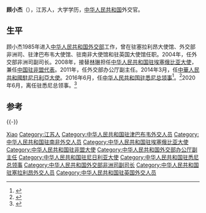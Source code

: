 '''顾小杰'''（{{bd|1959年|4月||}}），江苏人，大学学历，[[中华人民共和国|中华人民共和国]]外交官。

==生平==
顾小杰1985年进入[[中华人民共和国外交部|中华人民共和国外交部]]工作，曾在驻塞拉利昂大使馆、外交部非洲司、驻津巴布韦大使馆、驻南非大使馆和驻英国大使馆任职。2004年，任外交部非洲司副司长。2008年，接替[[林琳_(1958年)|林琳]]担任[[中国驻埃塞俄比亚大使列表|中华人民共和国驻埃塞俄比亚大使]]，兼任[[中国驻非盟代表列表|中国驻非盟代表]]。2011年，任外交部办公厅副主任。2014年3月，任[[中國駐尼日利亞大使列表|中華人民共和國駐尼日利亞大使]]。2016年6月，任[[中国驻悉尼总领事列表|中华人民共和国驻悉尼总领事]]<ref>{{cite news|title=原任中国驻尼日利亚大使顾小杰调任驻澳大利亚悉尼总领事|url=http://www.thepaper.cn/newsDetail_forward_1508854|accessdate=2016-08-04|newspaper=[[澎湃新闻|澎湃新闻]]}}</ref>。<ref>{{Cite web|title=顾小杰总领事（大使衔）简历|url=http://sydney.china-consulate.org/chn/zlszl/t518831.htm|date=2016-07-07|accessdate=2022-04-07|work=中华人民共和国驻悉尼总领事馆|archive-date=2017-09-08|archive-url=https://web.archive.org/web/20170908150748/http://sydney.china-consulate.org/chn/zlszl/t518831.htm|dead-url=yes}}</ref>2020年6月，离任驻悉尼总领事。<ref>{{Cite web|title=顾小杰总领事辞行拜会新南威尔士州州长贝雷吉克利安|url=http://sydney.china-consulate.org/chn/xwdt/202006/t20200618_132276.htm|accessdate=2022-04-07|work=中华人民共和国驻悉尼总领事馆}}</ref>

== 参考 ==
{{reflist}}

{{-}}
{{start box}}
{{s-dip}}
{{succession box|[[李华新|李华新]]|[[周立民|周立民]]|[[中国驻悉尼总领事列表|中华人民共和国驻悉尼总领事]]|2016年6月－2020年6月}}
{{succession box|[[鄧波清|鄧波清]]|[[周平剑|周平剑]]|[[中國駐尼日利亞大使列表|中華人民共和國駐尼日利亞大使]]|2014年3月－2016年6月}}
{{succession box|[[林琳_(1958年)|林琳]]|[[解晓岩|解晓岩]]|[[中国驻埃塞俄比亚大使列表|中华人民共和国驻埃塞俄比亚大使]]<br /><small>兼驻[[中国驻非盟使团大使列表|非盟]]</small>|2008年6月－2011年11月}}
{{end box}}

[[Category:顾姓|Xiao]]
{{DEFAULTSORT:Gu顾}}
[[Category:江苏人|Category:江苏人]]
[[Category:中华人民共和国驻津巴布韦外交人员|Category:中华人民共和国驻津巴布韦外交人员]]
[[Category:中华人民共和国驻南非外交人员|Category:中华人民共和国驻南非外交人员]]
[[Category:中华人民共和国驻埃塞俄比亚大使|Category:中华人民共和国驻埃塞俄比亚大使]]
[[Category:中华人民共和国驻非盟大使|Category:中华人民共和国驻非盟大使]]
[[Category:中华人民共和国外交部办公厅副主任|Category:中华人民共和国外交部办公厅副主任]]
[[Category:中华人民共和国驻尼日利亚大使|Category:中华人民共和国驻尼日利亚大使]]
[[Category:中华人民共和国驻悉尼总领事|Category:中华人民共和国驻悉尼总领事]]
[[Category:中华人民共和国外交部非洲司副司长|Category:中华人民共和国外交部非洲司副司长]]
[[Category:中华人民共和国驻塞拉利昂外交人员|Category:中华人民共和国驻塞拉利昂外交人员]]
[[Category:中华人民共和国驻英国外交人员|Category:中华人民共和国驻英国外交人员]]